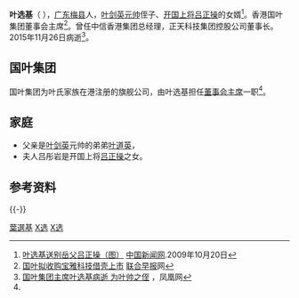 '''叶选基'''（{{bd|1940年||2015年|11月26日|catIdx=Y叶}} ），[[广东|广东]][[梅县区|梅县]]人，[[叶剑英|叶剑英]][[中华人民共和国元帅|元帅]]侄子、[[中国人民解放军上将|开国上将]][[吕正操|吕正操]]的女婿<ref>[http://www.chinanews.com.cn/tp/news/2009/10-20/1920279.shtml 叶选基送别岳父吕正操（图）] {{Wayback|url=http://www.chinanews.com.cn/tp/news/2009/10-20/1920279.shtml |date=20091023123134 }} [[中国新闻网|中国新闻网]].2009年10月20日</ref>。香港国叶集团董事会主席<ref name=gyjt>[http://www.zaobao.com/zaobao/pages/hkjj0305.html 国叶拟收购宝雅科技借壳上市] {{Wayback|url=http://www.zaobao.com/zaobao/pages/hkjj0305.html |date=20100309053814 }} [[联合早报|联合早报]]网</ref>。曾任中信香港集团总经理，正天科技集团控股公司董事长。2015年11月26日病逝<ref>[http://news.ifeng.com/a/20151128/46428530_0.shtml 国叶集团主席叶选基病逝 为叶帅之侄] {{Wayback|url=http://news.ifeng.com/a/20151128/46428530_0.shtml |date=20151128171050 }}，凤凰网</ref>。

== 国叶集团 ==
国叶集团为叶氏家族在港注册的旗舰公司，由叶选基担任[[董事会主席|董事会主席]]一职<ref name=gyjt/>。

== 家庭 ==
* 父亲是[[叶剑英|叶剑英]]元帅的弟弟[[叶道英|叶道英]]，
* 夫人吕彤岩是开国上将[[吕正操|吕正操]]之女。

== 参考资料 ==
{{Reflist}}

{{-}}
{{先辈曾任党和国家领导人的中华人民共和国高级干部|2}}
{{叶剑英家系}}

[[Category:梅县人|葉選基]]
[[Category:葉姓|X选]]
[[Category:叶剑英家族|X选]]